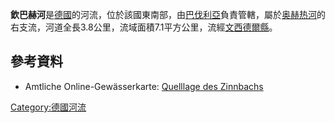 {{Onesource|time=2020-12-19T08:08:59+00:00}}
{{Coord|50.0915|N|11.8533|E|display=title}}

'''欽巴赫河'''是[[德國|德國]]的河流，位於該國東南部，由[[巴伐利亞|巴伐利亞]]負責管轄，屬於[[奥赫热河|奥赫热河]]的右支流，河道全長3.8公里，流域面積7.1平方公里，流經[[文西德爾縣|文西德爾縣]]。

==參考資料==
* Amtliche Online-Gewässerkarte: [http://geoportal.bayern.de/bayernatlas/?zoom=12&Y=4489949.93&X=5547495.39&lang=de&topic=ba&bgLayer=tk&catalogNodes=122 Quelllage des Zinnbachs] {{Wayback|url=http://geoportal.bayern.de/bayernatlas/?zoom=12&Y=4489949.93&X=5547495.39&lang=de&topic=ba&bgLayer=tk&catalogNodes=122 |date=20160425211514 }}

{{Germany-geo-stub}}
[[Category:德國河流|Category:德國河流]]